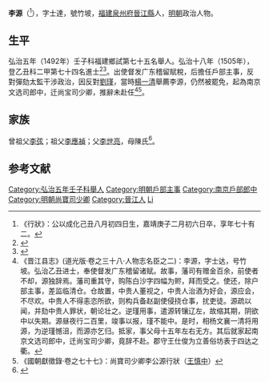 {{明清人物信息框
| 姓名 = 李源
| 原名 =
| 圖片名稱= 
| 圖片大小 =
| 圖片說明 = 
| 最高職務 = 尚寶司少卿
| 國家 = 大明 
| 爵位 =
| 籍貫 = [[福建|福建]][[泉州府|泉州府]][[晉江縣|晉江縣]]民籍
| 族裔 = 
| 字號 = 字士達，號竹坡
| 諡號 =
| 出生日期 = 成化五年（1469年）
| 出生地點 = 
| 逝世日期 = 嘉靖十九年（1540年）
| 逝世地點 =
| 墓葬 =
| 配偶 = 
| 親屬 = 
| 出身 =
* 弘治十八年乙丑科進士出身
| 經歷 =
| 著作 =  
}}
'''李源'''（{{bd|1469年||1540年|catIdx=Li李}}<ref>《行狀》：公以成化己丑八月初四日生，嘉靖庚子二月初六日卒，享年七十有二。</ref>），字士達，號竹坡，[[福建|福建]][[泉州府|泉州府]][[晉江縣|晉江縣]]人，[[明朝|明朝]]政治人物。

== 生平 ==
弘治五年（1492年）壬子科福建鄉試第七十五名舉人。弘治十八年（1505年），登乙丑科二甲第七十四名進士<ref>{{Cite book|title=《皇明贡举考》卷五|last=（明）[[张朝瑞|张朝瑞]]|first=|publisher=《续修四库全书》史部第828册|year=|isbn=|location=|pages=}}</ref><ref>{{Cite book|title=贡举志五种 上|last=鲁小俊，江俊伟著|first=|publisher=武汉：武汉大学出版社|year=2009|isbn=978-7-307-07043-1|location=|pages=}}</ref>。出使督发广东稽留賦稅，后擔任戶部主事，反對彈劾太監干涉政治，因反對[[劉瑾|劉瑾]]，當時[[楊一清|楊一清]]舉薦李源，仍然被罷免，起為南京文选司郎中，迁尚宝司少卿，推辭未赴任<ref>《晋江县志》(道光版·卷之三十八·人物志名臣之二)：李源，字士达，号竹坡。弘治乙丑进士，奉使督发广东稽留诸赋。故事，藩司有赠金百余，前使者不却，源独辞焉。藩司重其守，购陈白沙字四幅为赆，拜而受之。使还，除户部主事，差监临清仓。仓故置，中贵人董视之，中贵人治酒为好会，源应会，不尽欢。中贵人不得恚恣所欲，则构兵备赵副使侵挠仓事，扰吏徒。源疏以闻，并劾中贵人罪状，朝论壮之。逆瑾用事，遣源转镶辽左，故缩其期，阴欲中以失期。源昼夜行二百里，竣事以报，瑾不能中。是时，相杨文襄一清将用源，为逆瑾憾沮，而源亦乞归。抵家，事父母十五年左右无方。其后就家起南京文选司郎中，迁尚宝司少卿，竟辞不赴。郡守王仕俊为立善俗坊表于四达之衢。</ref><ref>《國朝獻徵錄·卷之七十七》：尚寶司少卿李公源行狀（[[王慎中|王慎中]]）</ref>。

== 家族 ==
曾祖父[[李弦|李弦]]；祖父[[李應禎|李應禎]]；父[[李世亮|李世亮]]，母陳氏<ref>{{Cite book|title=天一阁藏明代科举录选刊 登科录 点校本|last=龚延明主编|first=|publisher=宁波出版社|year=2016|isbn=978-7-5526-2320-8|location=宁波|pages=|quote=《天一閣藏明代科舉錄選刊.登科錄》之《弘治十八年進士登科錄》}}</ref>。

==参考文献==
{{reflist}}

{{弘治十八年乙丑科殿試金榜}}
{{DEFAULTSORT:Li李}}
[[Category:弘治五年壬子科舉人|Category:弘治五年壬子科舉人]]
[[Category:明朝戶部主事|Category:明朝戶部主事]]
[[Category:南京戶部郎中|Category:南京戶部郎中]]
[[Category:明朝尚寶司少卿|Category:明朝尚寶司少卿]]
[[Category:晉江人|Category:晉江人]]
[[Category:李姓|Li]]